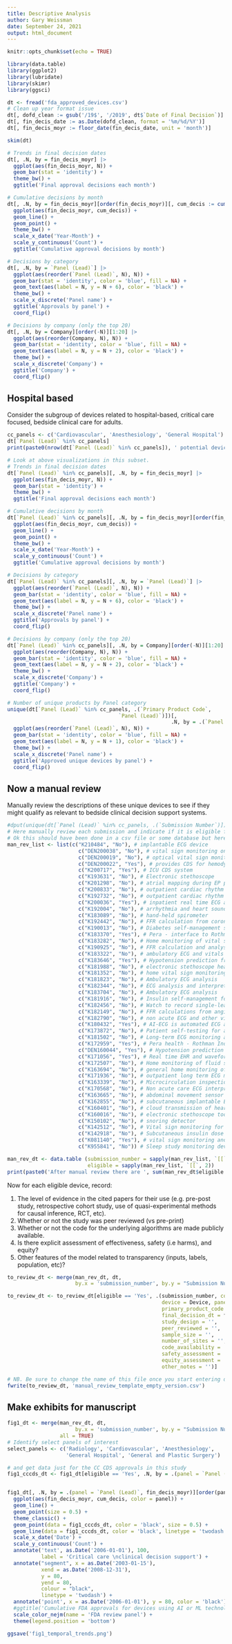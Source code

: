 ```yaml
---
title: Descriptive Analysis
author: Gary Weissman
date: September 24, 2021
output: html_document
---
```


```r
knitr::opts_chunk$set(echo = TRUE)
```

```r
library(data.table)
library(ggplot2)
library(lubridate)
library(skimr)
library(ggsci)
```


```r
dt <- fread('fda_approved_devices.csv')
# Clean up year format issue
dt[, dofd_clean := gsub('/19$', '/2019', dt$`Date of Final Decision`)]
dt[, fin_decis_date := as.Date(dofd_clean, format = '%m/%d/%Y')]
dt[, fin_decis_moyr := floor_date(fin_decis_date, unit = 'month')]
```

```r
skim(dt)
```


```r
# Trends in final decision dates
dt[, .N, by = fin_decis_moyr] |>
  ggplot(aes(fin_decis_moyr, N)) +
  geom_bar(stat = 'identity') +
  theme_bw() +
  ggtitle('Final approval decisions each month')

# Cumulative decisions by month
dt[, .N, by = fin_decis_moyr][order(fin_decis_moyr)][, cum_decis := cumsum(N)] |>
  ggplot(aes(fin_decis_moyr, cum_decis)) +
  geom_line() +
  geom_point() +
  theme_bw() +
  scale_x_date('Year-Month') +
  scale_y_continuous('Count') +
  ggtitle('Cumulative approval decisions by month')

# Decisions by category
dt[, .N, by = `Panel (Lead)`] |>
  ggplot(aes(reorder(`Panel (Lead)`, N), N)) +
  geom_bar(stat = 'identity', color = 'blue', fill = NA) +
  geom_text(aes(label = N, y = N + 6), color = 'black') +
  theme_bw() +
  scale_x_discrete('Panel name') +
  ggtitle('Approvals by panel') +
  coord_flip()

# Decisions by company (only the top 20)
dt[, .N, by = Company][order(-N)][1:20] |>
  ggplot(aes(reorder(Company, N), N)) +
  geom_bar(stat = 'identity', color = 'blue', fill = NA) +
  geom_text(aes(label = N, y = N + 2), color = 'black') +
  theme_bw() +
  scale_x_discrete('Company') +
  ggtitle('Company') +
  coord_flip()

```

## Hospital based

Consider the subgroup of devices related to hospital-based, critical care focused, bedside clinical care for adults.

```r
cc_panels <- c('Cardiovascular', 'Anesthesiology', 'General Hospital')
dt[`Panel (Lead)` %in% cc_panels]
print(paste0(nrow(dt[`Panel (Lead)` %in% cc_panels]), ' potential devices identified in these critical care categories.'))

# Look at above visualizations in this subset.
# Trends in final decision dates
dt[`Panel (Lead)` %in% cc_panels][, .N, by = fin_decis_moyr] |>
  ggplot(aes(fin_decis_moyr, N)) +
  geom_bar(stat = 'identity') +
  theme_bw() +
  ggtitle('Final approval decisions each month')

# Cumulative decisions by month
dt[`Panel (Lead)` %in% cc_panels][, .N, by = fin_decis_moyr][order(fin_decis_moyr)][, cum_decis := cumsum(N)] |>
  ggplot(aes(fin_decis_moyr, cum_decis)) +
  geom_line() +
  geom_point() +
  theme_bw() +
  scale_x_date('Year-Month') +
  scale_y_continuous('Count') +
  ggtitle('Cumulative approval decisions by month')

# Decisions by category
dt[`Panel (Lead)` %in% cc_panels][, .N, by = `Panel (Lead)`] |>
  ggplot(aes(reorder(`Panel (Lead)`, N), N)) +
  geom_bar(stat = 'identity', color = 'blue', fill = NA) +
  geom_text(aes(label = N, y = N + 6), color = 'black') +
  theme_bw() +
  scale_x_discrete('Panel name') +
  ggtitle('Approvals by panel') +
  coord_flip()

# Decisions by company (only the top 20)
dt[`Panel (Lead)` %in% cc_panels][, .N, by = Company][order(-N)][1:20] |>
  ggplot(aes(reorder(Company, N), N)) +
  geom_bar(stat = 'identity', color = 'blue', fill = NA) +
  geom_text(aes(label = N, y = N + 2), color = 'black') +
  theme_bw() +
  scale_x_discrete('Company') +
  ggtitle('Company') +
  coord_flip()

# Number of unique products by Panel category
unique(dt[`Panel (Lead)` %in% cc_panels, .(`Primary Product Code`,
                                    `Panel (Lead)`)])[,
                                                     .N, by = .(`Panel (Lead)`)] |>
  ggplot(aes(reorder(`Panel (Lead)`, N), N)) +
  geom_bar(stat = 'identity', color = 'blue', fill = NA) +
  geom_text(aes(label = N, y = N + 1), color = 'black') +
  theme_bw() +
  scale_x_discrete('Panel name') +
  ggtitle('Approved unique devices by panel') +
  coord_flip()
```

## Now a manual review

Manually review the descriptions of these unique devices to see if they might qualify as relevant to bedside clinical decision support systems.

```r
#dput(unique(dt[`Panel (Lead)` %in% cc_panels, .(`Submission Number`)]))
# Here manually review each submission and indicate if it is eligible for inclusion if it relates to bedside, inpatient care in a critical care or adjacent space
# Ok this should have been done in a csv file or some database but here we are...
man_rev_list <- list(c("K210484", "No"), # implantable ECG device
                       c("DEN200038", "No"), # vital sign monitoring only
                       c("DEN200019", "No"), # optical vital sign monitoring
                       c("DEN200022", "Yes"), # provides CDS for hemodynamic monitoring
                       c("K200717", "Yes"), # ICU CDS system
                       c("K193631", "No"), # Electronic stethoscope
                       c("K201298", "No"), # atrial mapping during EP procedures
                       c("K200833", "No"), # outpatient cardiac rhythm monitor and alert system
                       c("K192732", "No"), # outpatient cardiac rhythm monitor and alert system
                       c("K200036", "Yes"), # inpatient real time ECG analysis and interpretation
                       c("K192004", "No"), # arrhythmia and heart sound/murmur analysis and detection
                       c("K183089", "No"), # hand-held spirometer
                       c("K192442", "No"), # FFR calculation from coronary angiography images
                       c("K190013", "No"), # Diabetes self-management system
                       c("K183370", "Yes"), # Pera - interface to Rothman Index for RRTs, etc
                       c("K183282", "No"), # Home monitoring of vital signs
                       c("K190925", "No"), # FFR calculation and analysis from coronary CT images
                       c("K183322", "No"), # ambulatory ECG and vitals monitoring
                       c("K183646", "Yes"), # Hypotension prediction from arterial waveforms
                       c("K181988", "No"), # electronic stethoscope heart sound analyzer
                       c("K181352", "No"), # home vital sign monitoring
                       c("K181823", "No"), # Ambulatory ECG analysis
                       c("K182344", "No"), # ECG analysis and interpretation
                       c("K183704", "No"), # Ambulatory ECG analysis
                       c("K181916", "No"), # Insulin self-management for pt with DM-II
                       c("K182456", "No"), # Watch to record single-lead ECG for outpatients
                       c("K182149", "No"), # FFR calculations from angiography images
                       c("K182790", "No"), # non acute ECG and other vitals monitoring
                       c("K180432", "Yes"), # AI-ECG is automated ECG analysis and intepretation
                       c("K173872", "No"), # Patient self-testing for atrial fibrillation
                       c("K181502", "No"), # Long-term ECG monitoring and event detection
                       c("K172959", "Yes"), # Pera health - Rothman Index interface
                       c("DEN160044", "Yes"), # Hypotension prediction monitor in OR from arterial waveform
                       c("K171056", "Yes"), # Real time EHR and waveform reviews for CDS
                       c("K172507", "No"), # Home monitoring of fluid status for HF patients
                       c("K163694", "No"), # general home monitoring of ECG
                       c("K171936", "No"), # outpatient long term ECG monitoring
                       c("K163339", "No"), # Microcirculation inspection device
                       c("K170568", "No"), # Non acute care ECG interpretation
                       c("K163665", "No"), # abdominal movement sensor to identify sleep disordered breathing; sleep but not CC
                       c("K162855", "No"), # subcutaneous implantable ECG recorder/Analysis
                       c("K160401", "No"), # cloud transmission of heart sounds via electronic stethoscope
                       c("K160016", "No"), # electronic stethoscope tool
                       c("K150102", "No"), # snoring detector
                       c("K142512", "No"), # Vital sign monitoring for ambulatory patients
                       c("K142918", "No"), # Subcutaneous insulin dose calculator
                       c("K081140", "Yes"), # vital sign monitoring and alarm suitable for inpatients
                       c("K955841", "No")) # Sleep study monitoring device

man_rev_dt <- data.table (submission_number = sapply(man_rev_list, `[[`, 1),
                          eligible = sapply(man_rev_list, `[[`, 2))
print(paste0('After manual review there are ', sum(man_rev_dt$eligible == 'Yes'), ' approvals related to devices that could be used for acute care clinical decision support.'))
```

Now for each eligible device, record:

1. The level of evidence in the cited papers for their use (e.g. pre-post study, retrospective cohort study, use of quasi-experimental methods for causal inference, RCT, etc).
2. Whether or not the study was peer reviewed (vs pre-print)
3. Whether or not the code for the underlying algorithms are made publicly available.
4. Is there explicit assessment of effectiveness, safety (i.e harms), and equity?
5. Other features of the model related to transparency (inputs, labels, population, etc)?

```r
to_review_dt <- merge(man_rev_dt, dt,
                      by.x = 'submission_number', by.y = "Submission Number")

to_review_dt <- to_review_dt[eligible == 'Yes', .(submission_number, company = Company,
                                                  device = Device, panel = `Panel (Lead)`,
                                                  primary_product_code = `Primary Product Code`,
                                                  final_decision_dt = fin_decis_date,
                                                  study_design = '',
                                                  peer_reviewed = '',
                                                  sample_size = '',
                                                  number_of_sites = '',
                                                  code_availability = '',
                                                  safety_assessment = '',
                                                  equity_assessment = '',
                                                  other_notes = '')]

# NB. Be sure to change the name of this file once you start entering data so that you don't actually write over everything!
fwrite(to_review_dt, 'manual_review_template_empty_version.csv')
```

## Make exhibits for manuscript

```r

fig1_dt <- merge(man_rev_dt, dt,
                      by.x = 'submission_number', by.y = "Submission Number",
                 all = TRUE)
# Identify select panels of interest
select_panels <- c('Radiology', 'Cardiovascular', 'Anesthesiology', 
                   'General Hospital', 'General and Plastic Surgery')

# and get data just for the CC CDS approvals in this study
fig1_cccds_dt <- fig1_dt[eligible == 'Yes', .N, by = .(panel = `Panel (Lead)`, fin_decis_moyr)][order(panel, fin_decis_moyr)][, cum_decis := cumsum(N), by = panel]


fig1_dt[, .N, by = .(panel = `Panel (Lead)`, fin_decis_moyr)][order(panel, fin_decis_moyr)][, cum_decis := cumsum(N), by = panel][panel %in% select_panels] |>
  ggplot(aes(fin_decis_moyr, cum_decis, color = panel)) +
  geom_line() +
  geom_point(size = 0.5) +
  theme_classic() +
  geom_point(data = fig1_cccds_dt, color = 'black', size = 0.5) +
  geom_line(data = fig1_cccds_dt, color = 'black', linetype = 'twodash') +
  scale_x_date('Date') +
  scale_y_continuous('Count') +
  annotate('text', as.Date('2006-01-01'), 100, 
           label = 'Critical care \nclinical decision support') +
  annotate("segment", x = as.Date('2003-01-15'), 
           xend = as.Date('2008-12-31'), 
           y = 80, 
           yend = 80,
           colour = "black",
           linetype = 'twodash') + 
  annotate('point', x = as.Date('2006-01-01'), y = 80, color = 'black') + 
  #ggtitle('Cumulative FDA approvals for devices using AI or ML technology') +
  scale_color_nejm(name = 'FDA review panel') +
  theme(legend.position = 'bottom')

ggsave('fig1_temporal_trends.png')

```